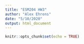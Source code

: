 ```yaml
---
title: "ESM204 HW3"
author: "Alex Ehrens"
date: "5/10/2020"
output: html_document
---
```


```r
knitr::opts_chunk$set(echo = TRUE)
```

